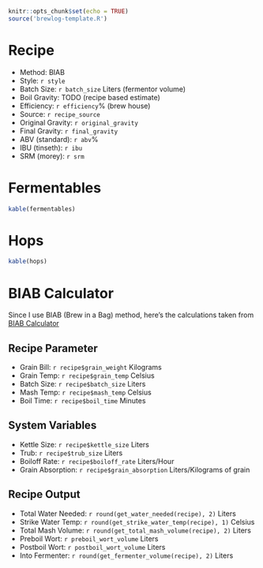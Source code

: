 
```r

knitr::opts_chunk$set(echo = TRUE)
source('brewlog-template.R')

```

# Recipe

* Method: BIAB
* Style: `r style`
* Batch Size: `r batch_size` Liters (fermentor volume)  
* Boil Gravity: TODO (recipe based estimate)  
* Efficiency: `r efficiency`% (brew house)  
* Source: `r recipe_source`
* Original Gravity: `r original_gravity` 
* Final Gravity: `r final_gravity`
* ABV (standard): `r abv`%
* IBU (tinseth): `r ibu`
* SRM (morey): `r srm`

# Fermentables 

```r

kable(fermentables)

```

# Hops 

```r

kable(hops)

```

# BIAB Calculator

Since I use BIAB (Brew in a Bag) method, here's the calculations taken from [BIAB Calculator](http://www.biabcalculator.com/)

## Recipe Parameter

* Grain Bill: `r recipe$grain_weight` Kilograms
* Grain Temp: `r recipe$grain_temp` Celsius
* Batch Size: `r recipe$batch_size` Liters
* Mash Temp: `r recipe$mash_temp` Celsius
* Boil Time: `r recipe$boil_time` Minutes
    
## System Variables

* Kettle Size: `r recipe$kettle_size` Liters
* Trub: `r recipe$trub_size` Liters
* Boiloff Rate: `r recipe$boiloff_rate` Liters/Hour
* Grain Absorption: `r recipe$grain_absorption` Liters/Kilograms of grain
    
## Recipe Output

* Total Water Needed: `r round(get_water_needed(recipe), 2)` Liters
* Strike Water Temp: `r round(get_strike_water_temp(recipe), 1)` Celsius
* Total Mash Volume: `r round(get_total_mash_volume(recipe), 2)` Liters
* Preboil Wort: `r preboil_wort_volume` Liters
* Postboil Wort: `r postboil_wort_volume` Liters
* Into Fermenter: `r round(get_fermenter_volume(recipe), 2)` Liters
        
